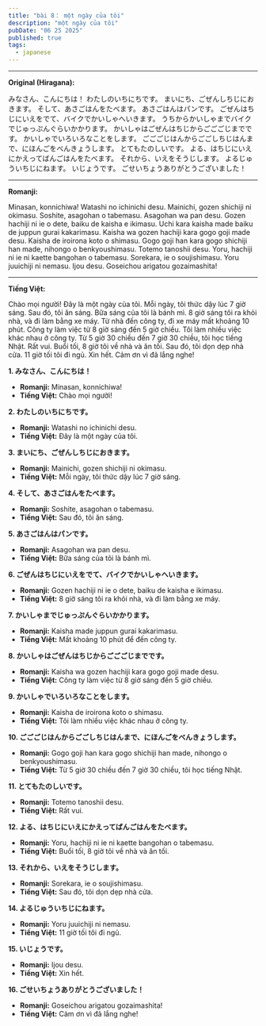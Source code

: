 ---
title: "bài 8： một ngày của tôi"
description: "một ngày của tôi"
pubDate: "06 25 2025"
published: true
tags:
  - japanese
---

------

**Original (Hiragana):**

みなさん、こんにちは！ わたしのいちにちです。 まいにち、ごぜんしちじにおきます。 そして、あさごはんをたべます。 あさごはんはパンです。 ごぜんはちじにいえをでて、バイクでかいしゃへいきます。 うちからかいしゃまでバイクでじゅっぷんぐらいかかります。 かいしゃはごぜんはちじからごごごじまでです。 かいしゃでいろいろなことをします。 ごごごじはんからごごしちじはんまで、にほんごをべんきょうします。 とてもたのしいです。 よる、はちじにいえにかえってばんごはんをたべます。 それから、いえをそうじします。 よるじゅういちじにねます。 いじょうです。 ごせいちょうありがとうございました！

------

**Romanji:**

Minasan, konnichiwa! Watashi no ichinichi desu. Mainichi, gozen shichiji ni okimasu. Soshite, asagohan o tabemasu. Asagohan wa pan desu. Gozen hachiji ni ie o dete, baiku de kaisha e ikimasu. Uchi kara kaisha made baiku de juppun gurai kakarimasu. Kaisha wa gozen hachiji kara gogo goji made desu. Kaisha de iroirona koto o shimasu. Gogo goji han kara gogo shichiji han made, nihongo o benkyoushimasu. Totemo tanoshii desu. Yoru, hachiji ni ie ni kaette bangohan o tabemasu. Sorekara, ie o soujishimasu. Yoru juuichiji ni nemasu. Ijou desu. Goseichou arigatou gozaimashita!

------

**Tiếng Việt:**

Chào mọi người! Đây là một ngày của tôi. Mỗi ngày, tôi thức dậy lúc 7 giờ sáng. Sau đó, tôi ăn sáng. Bữa sáng của tôi là bánh mì. 8 giờ sáng tôi ra khỏi nhà, và đi làm bằng xe máy. Từ nhà đến công ty, đi xe máy mất khoảng 10 phút. Công ty làm việc từ 8 giờ sáng đến 5 giờ chiều. Tôi làm nhiều việc khác nhau ở công ty. Từ 5 giờ 30 chiều đến 7 giờ 30 chiều, tôi học tiếng Nhật. Rất vui. Buổi tối, 8 giờ tôi về nhà và ăn tối. Sau đó, tôi dọn dẹp nhà cửa. 11 giờ tối tôi đi ngủ. Xin hết. Cảm ơn vì đã lắng nghe!

**1. みなさん、こんにちは！**

- **Romanji:** Minasan, konnichiwa!
- **Tiếng Việt:** Chào mọi người!

**2. わたしのいちにちです。**

- **Romanji:** Watashi no ichinichi desu.
- **Tiếng Việt:** Đây là một ngày của tôi.

**3. まいにち、ごぜんしちじにおきます。**

- **Romanji:** Mainichi, gozen shichiji ni okimasu.
- **Tiếng Việt:** Mỗi ngày, tôi thức dậy lúc 7 giờ sáng.

**4. そして、あさごはんをたべます。**

- **Romanji:** Soshite, asagohan o tabemasu.
- **Tiếng Việt:** Sau đó, tôi ăn sáng.

**5. あさごはんはパンです。**

- **Romanji:** Asagohan wa pan desu.
- **Tiếng Việt:** Bữa sáng của tôi là bánh mì.

**6. ごぜんはちじにいえをでて、バイクでかいしゃへいきます。**

- **Romanji:** Gozen hachiji ni ie o dete, baiku de kaisha e ikimasu.
- **Tiếng Việt:** 8 giờ sáng tôi ra khỏi nhà, và đi làm bằng xe máy.

**7. かいしゃまでじゅっぷんぐらいかかります。**

- **Romanji:** Kaisha made juppun gurai kakarimasu.
- **Tiếng Việt:** Mất khoảng 10 phút để đến công ty.

**8. かいしゃはごぜんはちじからごごごじまでです。**

- **Romanji:** Kaisha wa gozen hachiji kara gogo goji made desu.
- **Tiếng Việt:** Công ty làm việc từ 8 giờ sáng đến 5 giờ chiều.

**9. かいしゃでいろいろなことをします。**

- **Romanji:** Kaisha de iroirona koto o shimasu.
- **Tiếng Việt:** Tôi làm nhiều việc khác nhau ở công ty.

**10. ごごごじはんからごごしちじはんまで、にほんごをべんきょうします。**

- **Romanji:** Gogo goji han kara gogo shichiji han made, nihongo o benkyoushimasu.
- **Tiếng Việt:** Từ 5 giờ 30 chiều đến 7 giờ 30 chiều, tôi học tiếng Nhật.

**11. とてもたのしいです。**

- **Romanji:** Totemo tanoshii desu.
- **Tiếng Việt:** Rất vui.

**12. よる、はちじにいえにかえってばんごはんをたべます。**

- **Romanji:** Yoru, hachiji ni ie ni kaette bangohan o tabemasu.
- **Tiếng Việt:** Buổi tối, 8 giờ tôi về nhà và ăn tối.

**13. それから、いえをそうじします。**

- **Romanji:** Sorekara, ie o soujishimasu.
- **Tiếng Việt:** Sau đó, tôi dọn dẹp nhà cửa.

**14. よるじゅういちじにねます。**

- **Romanji:** Yoru juuichiji ni nemasu.
- **Tiếng Việt:** 11 giờ tối tôi đi ngủ.

**15. いじょうです。**

- **Romanji:** Ijou desu.
- **Tiếng Việt:** Xin hết.

**16. ごせいちょうありがとうございました！**

- **Romanji:** Goseichou arigatou gozaimashita!
- **Tiếng Việt:** Cảm ơn vì đã lắng nghe!
